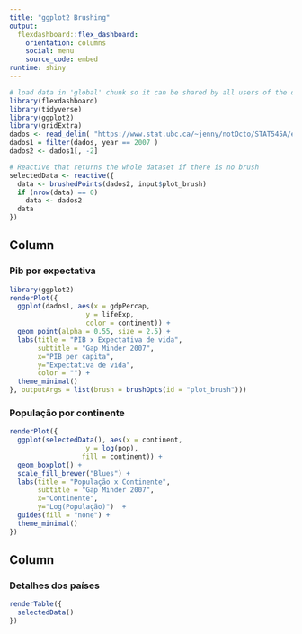 ```yaml
---
title: "ggplot2 Brushing"
output: 
  flexdashboard::flex_dashboard:
    orientation: columns
    social: menu
    source_code: embed
runtime: shiny
---
```


```r
# load data in 'global' chunk so it can be shared by all users of the dashboard
library(flexdashboard)
library(tidyverse)
library(ggplot2)
library(gridExtra)
dados <- read_delim( "https://www.stat.ubc.ca/~jenny/notOcto/STAT545A/examples/gapminder/data/gapminderDataFiveYear.txt", delim = "\t")
dados1 = filter(dados, year == 2007 )
dados2 <- dados1[, -2]
```


```r
# Reactive that returns the whole dataset if there is no brush
selectedData <- reactive({
  data <- brushedPoints(dados2, input$plot_brush)
  if (nrow(data) == 0)
    data <- dados2
  data
})
```

Column {data-width=650}
-----------------------------------------------------------------------

### Pib por expectativa {data-width=600}

```r
library(ggplot2)
renderPlot({
  ggplot(dados1, aes(x = gdpPercap,
                   y = lifeExp,
                   color = continent)) +
  geom_point(alpha = 0.55, size = 2.5) +
  labs(title = "PIB x Expectativa de vida",
       subtitle = "Gap Minder 2007",
       x="PIB per capita",
       y="Expectativa de vida",
       color = "") +
  theme_minimal()
}, outputArgs = list(brush = brushOpts(id = "plot_brush")))
```

### População por continente

```r
renderPlot({
  ggplot(selectedData(), aes(x = continent,
                   y = log(pop),
                  fill = continent)) +
  geom_boxplot() +
  scale_fill_brewer("Blues") +
  labs(title = "População x Continente",
       subtitle = "Gap Minder 2007",
       x="Continente",
       y="Log(População)")  +
  guides(fill = "none") +
  theme_minimal()
})
```

Column {data-width=350}
-----------------------------------------------------------------------

### Detalhes dos países {data-width=400}

```r
renderTable({
  selectedData()
})
```